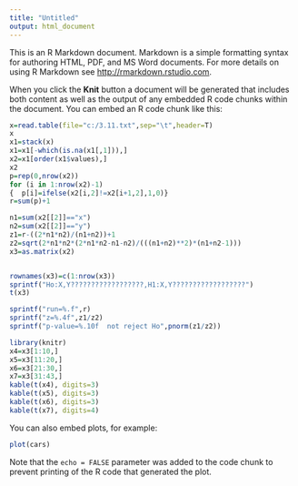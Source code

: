 ```yaml
---
title: "Untitled"
output: html_document
---
```


This is an R Markdown document. Markdown is a simple formatting syntax for authoring HTML, PDF, and MS Word documents. For more details on using R Markdown see <http://rmarkdown.rstudio.com>.

When you click the **Knit** button a document will be generated that includes both content as well as the output of any embedded R code chunks within the document. You can embed an R code chunk like this:

```r
x=read.table(file="c:/3.11.txt",sep="\t",header=T)
x
x1=stack(x)
x1=x1[-which(is.na(x1[,1])),]
x2=x1[order(x1$values),]
x2
p=rep(0,nrow(x2))
for (i in 1:nrow(x2)-1)
{  p[i]=ifelse(x2[i,2]!=x2[i+1,2],1,0)}
r=sum(p)+1

n1=sum(x2[[2]]=="x")
n2=sum(x2[[2]]=="y")
z1=r-((2*n1*n2)/(n1+n2))+1
z2=sqrt(2*n1*n2*(2*n1*n2-n1-n2)/(((n1+n2)**2)*(n1+n2-1)))
x3=as.matrix(x2)


rownames(x3)=c(1:nrow(x3))
sprintf("Ho:X,Y??????????????????,H1:X,Y??????????????????")
t(x3)

sprintf("run=%.f",r)
sprintf("z=%.4f",z1/z2)
sprintf("p-value=%.10f  not reject Ho",pnorm(z1/z2))
```


```r
library(knitr)
x4=x3[1:10,]
x5=x3[11:20,]
x6=x3[21:30,]
x7=x3[31:43,]
kable(t(x4), digits=3)
kable(t(x5), digits=3)
kable(t(x6), digits=3)
kable(t(x7), digits=4)
```

You can also embed plots, for example:

```r
plot(cars)
```

Note that the `echo = FALSE` parameter was added to the code chunk to prevent printing of the R code that generated the plot.
